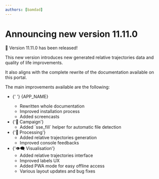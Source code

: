 ```yaml
---
authors: [bamdad]
---
```



# Announcing new version 11.11.0

🎉 Version 11.11.0 has been released!

This new version introduces new generated relative trajectories data and
quality of life improvements.

It also aligns with the complete rewrite of the documentation available on this
portal.

The main improvements available are the following:

<ul>
  <li>
    <AppIcon />
    {'  '}
    {APP_NAME}
    <ul>
      <li>Rewritten whole documentation</li>
      <li>Improved installation process</li>
      <li>Added screencasts</li>
    </ul>
  </li>
  <li>
    {'📣 Campaign'}
    <ul>
      <li>Added `sse_fill` helper for automatic file detection</li>
    </ul>
  </li>
  <li>
    {'🧮 Processing'}
    <ul>
      <li>Added relative trajectories generation</li>
      <li>Improved console feedbacks</li>
    </ul>
  </li>
  <li>
    {'👁️‍🗨️ Visualisation'}
    <ul>
      <li>Added relative trajectories interface</li>
      <li>Improved labels UX</li>
      <li>Added PWA mode for easy offline access</li>
      <li>Various layout updates and bug fixes</li>
    </ul>
  </li>
</ul>
